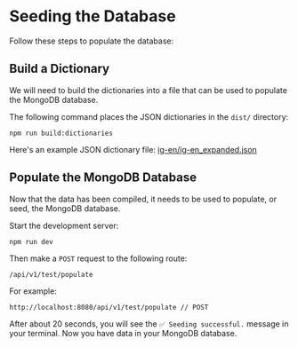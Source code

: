 
# Seeding the Database

Follow these steps to populate the database:

## Build a Dictionary

We will need to build the dictionaries into a file that can be used to populate the MongoDB database.

The following command places the JSON dictionaries in the `dist/` directory:

```
npm run build:dictionaries
```

Here's an example JSON dictionary file: [ig-en/ig-en_expanded.json](./src/dictionaries/ig-en/ig-en_expanded.json)

## Populate the MongoDB Database

Now that the data has been compiled, it needs to be used to populate, or seed, the MongoDB database.

Start the development server:

```
npm run dev
```

Then make a `POST` request to the following route:

```
/api/v1/test/populate
```

For example:

```
http://localhost:8080/api/v1/test/populate // POST
```

After about 20 seconds, you will see the `✅ Seeding successful.` message in your terminal. Now you have data in your MongoDB database.